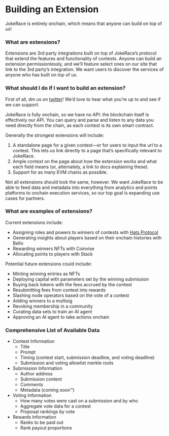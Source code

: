 # Building an Extension

JokeRace is entirely onchain, which means that anyone can build on top of us!

### What are extensions?

Extensions are 3rd party integrations built on top of JokeRace’s protocol that extend the features and functionality of contests.
Anyone can build an extension permissionlessly, and we’ll feature select ones on our site that link to the 3rd party’s integration. We want users to discover the services of anyone who has built on top of us.

### What should I do if I want to build an extension?

First of all, dm us on [twitter](https://twitter.com/jokerace_io)! We’d love to hear what you’re up to and see if we can support.

JokeRace is fully onchain, so we have no API: the blockchain itself is effectively our API. You can query and parse and listen to any data you need directly from the chain, as each contest is its own smart contract.

Generally the strongest extensions will include:

1. A standalone page for a given contest—or for users to input the url to a contest. This lets us link directly to a page that’s specifically relevant to JokeRace.
2. Ample context on the page about how the extension works and what each field means (or, alternately, a link to docs explaining these).
3. Support for as many EVM chains as possible.

Not all extensions should look the same, however. We want JokeRace to be able to feed data and metadata into everything from analytics and points platforms to onchain execution services, so our top goal is expanding use cases for partners.

### What are examples of extensions?

Current extensions include:

- Assigning roles and powers to winners of contests with [Hats Protocol](https://github.com/Hats-Protocol/jokerace-eligibility/blob/main/src/JokeraceEligibility.sol)
- Generating insights about players based on their onchain histories with Bello
- Rewarding winners NFTs with Coinvise
- Allocating points to players with Stack

Potential future extensions could include:

- Minting winning entries as NFTs
- Deploying capital with parameters set by the winning submission
- Buying back tokens with the fees accrued by the contest
- Resubmitting fees from contest into rewards
- Slashing node operators based on the vote of a contest
- Adding winners to a multisig
- Revoking membership in a community
- Curating data sets to train an AI agent
- Approving an AI agent to take actions onchain

### Comprehensive List of Available Data
- Contest Information
  - Title
  - Prompt
  - Timing (contest start, submission deadline, and voting deadline)
  - Submission and voting allowlist merkle roots
- Submission Information
  - Author address
  - Submission content
  - Comments
  - Metadata (coming soon™)
- Voting Information
  - How many votes were cast on a submission and by who
  - Aggregate vote data for a contest
  - Proposal rankings by vote
- Rewards Information
  - Ranks to be paid out
  - Rank payout proportions
